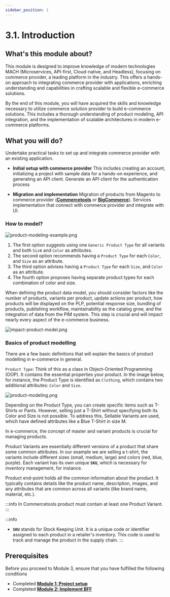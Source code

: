 ```yaml
---
sidebar_position: 1
---
```


# 3.1. Introduction

## What's this module about?

This module is designed to improve knowledge of modern technologies MACH (Microservices, API-first, Cloud-native, and Headless), focusing on commerce provider, a leading platform in the industry.
This offers a hands-on approach to integrating commerce provider with applications, enriching understanding and capabilities in crafting scalable and flexible e-commerce solutions.

By the end of this module, you will have acquired the skills and knowledge necessary to utilize commerce solution provider to build e-commerce solutions. This includes a thorough understanding of product modeling, API integration, and the implementation of scalable architectures in modern e-commerce platforms.

## What you will do?
Undertake practical tasks to set up and integrate commerce provider with an existing application.

- **Initial setup with commerce provider**
  This includes creating an account, initializing a project with sample data for a hands-on experience, and generating an API client. Generate an API client for the authentication process

- **Migration and implementation**
  Migration of products from Magento to commerce provider (**[Commercetools](https://commercetools.com/)** or **[BigCommerce](https://www.bigcommerce.com/)**). Services implementation that connect with commerce provider and integrate with UI.

### How to model?

![product-modeling-example.png](assets/product-modeling-example.png)

1. The first option suggests using one `Generic Product Type` for all variants and both `Siz`e and `Color` as attributes.
2. The second option recommends having a `Product Type` for each `Color`, and `Size` as an attribute.
3. The third option advises having a `Product Type` for each `Size`, and `Color` as an attribute.
4. The fourth option proposes having separate product types for each combination of color and size.

When defining the product data model, you should consider factors like the number of products, variants per product, update actions per product, how products will be displayed on the PLP, potential response size, bundling of products, publishing workflow, maintainability as the catalog grow, and the integration of data from the PIM system. This step is crucial and will impact nearly every aspect of the e-commerce business.

![impact-product-model.png](assets/impact-product-model.png)

### Basics of product modelling

There are a few basic definitions that will explain the basics of product modelling in e-commerce in general.

`Product Type`: Think of this as a class in Object-Oriented Programming (OOP).
It contains the essential properties your product. In the image below, for instance, the Product Type is identified as `Clothing`, which contains two additional attributes: `Color` and `Size`.

![product-modeling.png](assets/product-modeling.png)

Depending on the Product Type, you can create specific items such as T-Shirts or Pants. However, selling just a T-Shirt without specifying both its Color and Size is not possible. To address this, Sellable Variants are used, which have defined attributes like a Blue T-Shirt in size M.

In e-commerce, the concept of master and variant products is crucial for managing products.

Product Variants are essentially different versions of a product that share some common attributes. In our example we are selling a t-shirt, the variants include different sizes (small, medium, large) and colors (red, blue, purple). Each variant has its own unique **`SKU`**, which is necessary for inventory management, for instance.

Product end-point holds all the common information about the product. It typically contains details like the product name, description, images, and any attributes that are common across all variants (like brand name, material, etc.).

:::info
In Commercetools product must contain at least one Product Variant.
:::

:::info
- **`SKU`** stands for Stock Keeping Unit. It is a unique code or identifier assigned to each product in a retailer's inventory. This code is used to track and manage the product in the supply chain.
:::

## Prerequisites

Before you proceed to Module 3, ensure that you have fulfilled the following conditions

- Completed **[Module 1: Project setup](/docs/1-basic-magento-store/01-introduction.md)**
- Completed **[Module 2: Implement BFF](/docs/2-BFF/01-introduction.md)**



